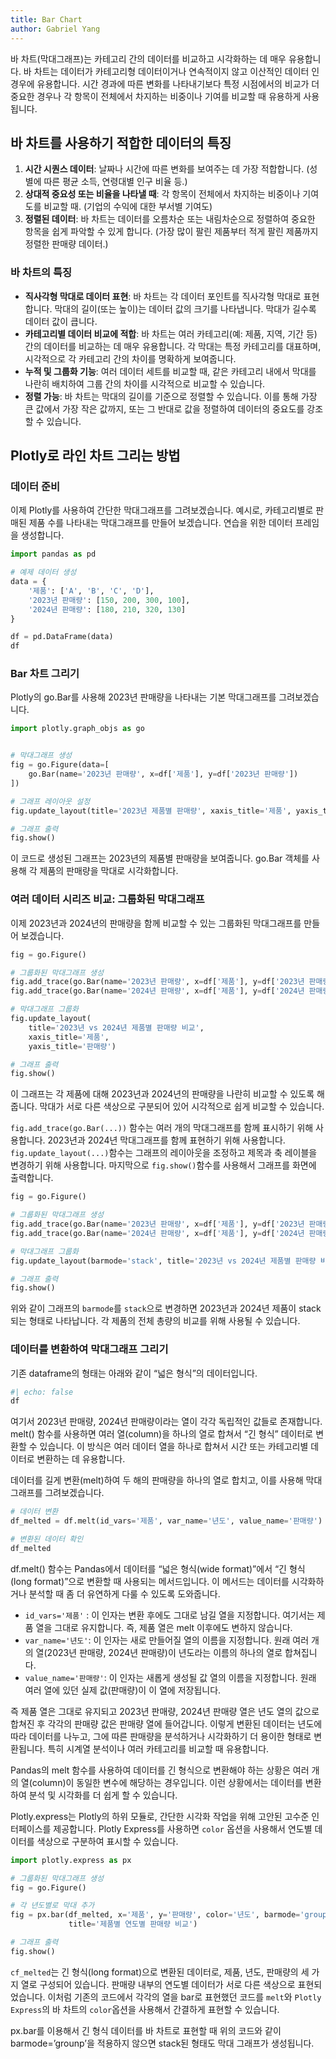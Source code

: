 ---
title: Bar Chart
author: Gabriel Yang
---

바 차트(막대그래프)는 카테고리 간의 데이터를 비교하고 시각화하는 데 매우 유용합니다. 바 차트는 데이터가 카테고리형 데이터이거나 연속적이지 않고 이산적인 데이터 인 경우에 유용합니다. 시간 경과에 따른 변화를 나타내기보다 특정 시점에서의 비교가 더 중요한 경우나 각 항목이 전체에서 차지하는 비중이나 기여를 비교할 때 유용하게 사용됩니다.


## 바 차트를 사용하기 적합한 데이터의 특징
1. **시간 시퀀스 데이터**: 날짜나 시간에 따른 변화를 보여주는 데 가장 적합합니다. (성별에 따른 평균 소득, 연령대별 인구 비율 등.)
2. **상대적 중요성 또는 비율을 나타낼 때**: 각 항목이 전체에서 차지하는 비중이나 기여도를 비교할 때. (기업의 수익에 대한 부서별 기여도)
3. **정렬된 데이터**: 바 차트는 데이터를 오름차순 또는 내림차순으로 정렬하여 중요한 항목을 쉽게 파악할 수 있게 합니다. (가장 많이 팔린 제품부터 적게 팔린 제품까지 정렬한 판매량 데이터.)

### 바 차트의 특징
- **직사각형 막대로 데이터 표현**: 바 차트는 각 데이터 포인트를 직사각형 막대로 표현합니다. 막대의 길이(또는 높이)는 데이터 값의 크기를 나타냅니다. 막대가 길수록 데이터 값이 큽니다.
- **카테고리별 데이터 비교에 적합**: 바 차트는 여러 카테고리(예: 제품, 지역, 기간 등) 간의 데이터를 비교하는 데 매우 유용합니다. 각 막대는 특정 카테고리를 대표하며, 시각적으로 각 카테고리 간의 차이를 명확하게 보여줍니다.
- **누적 및 그룹화 기능**: 여러 데이터 세트를 비교할 때, 같은 카테고리 내에서 막대를 나란히 배치하여 그룹 간의 차이를 시각적으로 비교할 수 있습니다.
- **정렬 가능**: 바 차트는 막대의 길이를 기준으로 정렬할 수 있습니다. 이를 통해 가장 큰 값에서 가장 작은 값까지, 또는 그 반대로 값을 정렬하여 데이터의 중요도를 강조할 수 있습니다.

## Plotly로 라인 차트 그리는 방법

### 데이터 준비
이제 Plotly를 사용하여 간단한 막대그래프를 그려보겠습니다. 예시로, 카테고리별로 판매된 제품 수를 나타내는 막대그래프를 만들어 보겠습니다. 연습을 위한 데이터 프레임을 생성합니다.

```{python}
import pandas as pd

# 예제 데이터 생성
data = {
    '제품': ['A', 'B', 'C', 'D'],
    '2023년 판매량': [150, 200, 300, 100],
    '2024년 판매량': [180, 210, 320, 130]
}

df = pd.DataFrame(data)
df

```

### Bar 차트 그리기

Plotly의 go.Bar를 사용해 2023년 판매량을 나타내는 기본 막대그래프를 그려보겠습니다.

``` {python}
import plotly.graph_objs as go


# 막대그래프 생성
fig = go.Figure(data=[
    go.Bar(name='2023년 판매량', x=df['제품'], y=df['2023년 판매량'])
])

# 그래프 레이아웃 설정
fig.update_layout(title='2023년 제품별 판매량', xaxis_title='제품', yaxis_title='판매량')

# 그래프 출력
fig.show()
```

이 코드로 생성된 그래프는 2023년의 제품별 판매량을 보여줍니다. go.Bar 객체를 사용해 각 제품의 판매량을 막대로 시각화합니다.

### 여러 데이터 시리즈 비교: 그룹화된 막대그래프

이제 2023년과 2024년의 판매량을 함께 비교할 수 있는 그룹화된 막대그래프를 만들어 보겠습니다.

``` {python}

fig = go.Figure()

# 그룹화된 막대그래프 생성
fig.add_trace(go.Bar(name='2023년 판매량', x=df['제품'], y=df['2023년 판매량']))
fig.add_trace(go.Bar(name='2024년 판매량', x=df['제품'], y=df['2024년 판매량']))

# 막대그래프 그룹화
fig.update_layout(
    title='2023년 vs 2024년 제품별 판매량 비교',
    xaxis_title='제품',
    yaxis_title='판매량')

# 그래프 출력
fig.show()

```

이 그래프는 각 제품에 대해 2023년과 2024년의 판매량을 나란히 비교할 수 있도록 해줍니다. 막대가 서로 다른 색상으로 구분되어 있어 시각적으로 쉽게 비교할 수 있습니다.

`fig.add_trace(go.Bar(...))` 함수는 여러 개의 막대그래프를 함께 표시하기 위해 사용합니다. 2023년과 2024년 막대그래프를 함께 표현하기 위해 사용합니다. `fig.update_layout(...)`함수는 그래프의 레이아웃을 조정하고 제목과 축 레이블을 변경하기 위해 사용합니다. 마지막으로 `fig.show()`함수를 사용해서 그래프를 화면에 출력합니다.

``` {python}

fig = go.Figure()

# 그룹화된 막대그래프 생성
fig.add_trace(go.Bar(name='2023년 판매량', x=df['제품'], y=df['2023년 판매량']))
fig.add_trace(go.Bar(name='2024년 판매량', x=df['제품'], y=df['2024년 판매량']))

# 막대그래프 그룹화
fig.update_layout(barmode='stack', title='2023년 vs 2024년 제품별 판매량 비교', xaxis_title='제품', yaxis_title='판매량')

# 그래프 출력
fig.show()

```

위와 같이 그래프의 `barmode`를 `stack`으로 변경하면 2023년과 2024년 제품이 stack되는 형태로 나타납니다. 각 제품의 전체 총량의 비교를 위해 사용될 수 있습니다.


### 데이터를 변환하여 막대그래프 그리기


기존 dataframe의 형태는 아래와 같이 "넓은 형식"의 데이터입니다.
``` {python}
#| echo: false
df
```

여기서 2023년 판매량, 2024년 판매량이라는 열이 각각 독립적인 값들로 존재합니다. melt() 함수를 사용하면 여러 열(column)을 하나의 열로 합쳐서 "긴 형식" 데이터로 변환할 수 있습니다. 이 방식은 여러 데이터 열을 하나로 합쳐서 시간 또는 카테고리별 데이터로 변환하는 데 유용합니다.

데이터를 길게 변환(melt)하여 두 해의 판매량을 하나의 열로 합치고, 이를 사용해 막대그래프를 그려보겠습니다.

``` {python}
# 데이터 변환
df_melted = df.melt(id_vars='제품', var_name='년도', value_name='판매량')

# 변환된 데이터 확인
df_melted
```

df.melt() 함수는 Pandas에서 데이터를 "넓은 형식(wide format)"에서 "긴 형식(long format)"으로 변환할 때 사용되는 메서드입니다. 이 메서드는 데이터를 시각화하거나 분석할 때 좀 더 유연하게 다룰 수 있도록 도와줍니다.

- `id_vars='제품'` : 이 인자는 변환 후에도 그대로 남길 열을 지정합니다. 여기서는 제품 열을 그대로 유지합니다. 즉, 제품 열은 melt 이후에도 변하지 않습니다.
- `var_name='년도'`: 이 인자는 새로 만들어질 열의 이름을 지정합니다. 원래 여러 개의 열(2023년 판매량, 2024년 판매량)이 년도라는 이름의 하나의 열로 합쳐집니다.
- `value_name='판매량'`: 이 인자는 새롭게 생성될 값 열의 이름을 지정합니다. 원래 여러 열에 있던 실제 값(판매량)이 이 열에 저장됩니다.

즉 제품 열은 그대로 유지되고 2023년 판매량, 2024년 판매량 열은 년도 열의 값으로 합쳐진 후 각각의 판매량 값은 판매량 열에 들어갑니다. 이렇게 변환된 데이터는 년도에 따라 데이터를 나누고, 그에 따른 판매량을 분석하거나 시각화하기 더 용이한 형태로 변환됩니다. 특히 시계열 분석이나 여러 카테고리를 비교할 때 유용합니다.


::: {.callout-note}
Pandas의 melt 함수를 사용하여 데이터를 긴 형식으로 변환해야 하는 상황은 여러 개의 열(column)이 동일한 변수에 해당하는 경우입니다. 이런 상황에서는 데이터를 변환하여 분석 및 시각화를 더 쉽게 할 수 있습니다.
:::

Plotly.express는 Plotly의 하위 모듈로, 간단한 시각화 작업을 위해 고안된 고수준 인터페이스를 제공합니다. Plotly Express를 사용하면 `color` 옵션을 사용해서 연도별 데이터를 색상으로 구분하여 표시할 수 있습니다.


``` {python}
import plotly.express as px

# 그룹화된 막대그래프 생성
fig = go.Figure()

# 각 년도별로 막대 추가
fig = px.bar(df_melted, x='제품', y='판매량', color='년도', barmode='group',
             title='제품별 연도별 판매량 비교')

# 그래프 출력
fig.show()

```


`cf_melted`는 긴 형식(long format)으로 변환된 데이터로, 제품, 년도, 판매량의 세 가지 열로 구성되어 있습니다. 판매량 내부의 연도별 데이터가 서로 다른 색상으로 표현되었습니다. 이처럼 기존의 코드에서 각각의 열을 bar로 표현했던 코드를 `melt`와 `Plotly Express`의 바 차트의 `color`옵션을 사용해서 간결하게 표현할 수 있습니다.

::: {.callout-note}
px.bar를 이용해서 긴 형식 데이터를 바 차트로 표현할 때 위의 코드와 같이 barmode='grounp'을 적용하지 않으면 stack된 형태도 막대 그래프가 생성됩니다.
:::


<!-- ### Bar 형태 및 색상 변경하기

fig.update_traces는 Plotly에서 데이터 시각화를 커스터마이즈할 때 사용되는 메서드로, 그래프의 모든 트레이스(traces)에 대해 공통적인 속성을 업데이트할 수 있게 해줍니다. traces는 그래프에 표시된 각각의 데이터 시리즈를 의미하며, 예를 들어 막대그래프에서는 각각의 막대가 하나의 트레이스입니다. 이 메서드는 공통된 스타일을 적용할 때 유용합니다.

``` {python}
import plotly.express as px

# 그룹화된 막대그래프 생성
fig = go.Figure()

# 각 년도별로 막대 추가
fig = px.bar(df_melted, x='제품', y='판매량', color='년도', barmode='group',
             title='제품별 연도별 판매량 비교')

fig.update_traces(
    marker=dict(
        opacity=0.7,  # 막대의 투명도
    )
)

fig.show()
```

위의 예시에서는 `update_traces`의 `marker` 속성을 사용하며 이 속성은 막대, 점 등의 시각적 스타일을 정의합니다. `opacity`를 이용해서 투명도를 변경했습니다.


``` {python}
import plotly.express as px

# 그룹화된 막대그래프 생성
fig = go.Figure()

# 각 년도별로 막대 추가
fig = px.bar(df_melted, x='제품', y='판매량', color='년도', barmode='group',
             title='제품별 연도별 판매량 비교')

fig.update_traces(
    marker=dict(
        line=dict(
            color='black',  # 막대의 외곽선 색상
            width=2  # 외곽선의 두께
        )
    )
)

fig.show()
```

이번 예제는 `line`속성을 이용해서 막대의 외곽선 색생과 외곽선의 두께를 조정했습니다.

``` {python}
# 색상을 조건에 따라 설정하기 위한 데이터 추가


# 조건부 색상 적용
fig = px.bar(df_melted, x='제품', y='판매량', color='년도', barmode='group',
             color_discrete_map={'2023년 판매량': 'lightblue', '2024년 판매량': 'lightgreen'})

# 그래프 출력
fig.show()

``` -->